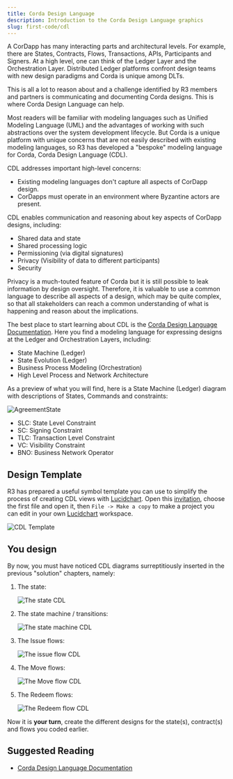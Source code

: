 ```yaml
---
title: Corda Design Language
description: Introduction to the Corda Design Language graphics
slug: first-code/cdl
---
```


A CorDapp has many interacting parts and architectural levels. For example, there are States, Contracts, Flows, Transactions, APIs, Participants and Signers. At a high level, one can think of the Ledger Layer and the Orchestration Layer. Distributed Ledger platforms confront design teams with new design paradigms and Corda is unique among DLTs.

This is all a lot to reason about and a challenge identified by R3 members and partners is communicating and documenting Corda designs. This is where Corda Design Language can help.

Most readers will be familiar with modeling languages such as Unified Modeling Language (UML) and the advantages of working with such abstractions over the system development lifecycle. But Corda is a unique platform with unique concerns that are not easily described with existing modeling languages, so R3 has developed a "bespoke" modeling language for Corda, Corda Design Language (CDL).

CDL addresses important high-level concerns:

- Existing modeling languages don't capture all aspects of CorDapp design.
- CorDapps must operate in an environment where Byzantine actors are present.

CDL enables communication and reasoning about key aspects of CorDapp designs, including:

- Shared data and state
- Shared processing logic
- Permissioning (via digital signatures)
- Privacy (Visibility of data to different participants)
- Security

Privacy is a much-touted feature of Corda but it is still possible to leak information by design oversight. Therefore, it is valuable to use a common language to describe all aspects of a design, which may be quite complex, so that all stakeholders can reach a common understanding of what is happening and reason about the implications.

The best place to start learning about CDL is the [Corda Design Language Documentation](https://solutions.corda.net/corda-modelling-notation/overview/overview-overview.html). Here you find a modeling language for expressing designs at the Ledger and Orchestration Layers, including:

- State Machine (Ledger)
- State Evolution (Ledger)
- Business Process Modeling (Orchestration)
- High Level Process and Network Architecture

As a preview of what you will find, here is a State Machine (Ledger) diagram with descriptions of States, Commands and constraints:

![AgreementState](./images/CMN2_SM_Full_example.png)

- SLC: State Level Constraint
- SC: Signing Constraint
- TLC: Transaction Level Constraint
- VC: Visibility Constraint
- BNO: Business Network Operator

## Design Template

R3 has prepared a useful symbol template you can use to simplify the process of creating CDL views with [Lucidchart](https://www.lucidchart.com). Open this [invitation](https://www.lucidchart.com/invitations/accept/d56d7806-3007-456e-b770-d6ed135def5d), choose the first file and open it, then `File -> Make a copy` to make a project you can edit in your own [Lucidchart](https://www.lucidchart.com) workspace.

<!-- TODO: Publish the actual URL when available -->

![CDL Template](./images/cdl_template.png)

## You design

By now, you must have noticed CDL diagrams surreptitiously inserted in the previous "solution" chapters, namely:

1. The state:

    ![The state CDL](images/cdl_tokenstate.png)
2. The state machine / transitions:

    ![The state machine CDL](images/cdl_tokenstate_machine_view.png)
3. The Issue flows:

    ![The issue flow CDL](images/cdl_issue_tokens.png)
4. The Move flows:

    ![The Move flow CDL](images/cdl_move_tokens.png)
5. The Redeem flows:

    ![The Redeem flow CDL](images/cdl_redeem_tokens.png)

Now it is **your turn**, create the different designs for the state(s), contract(s) and flows you coded earlier.

## Suggested Reading

- [Corda Design Language Documentation](https://solutions.corda.net/corda-modelling-notation/overview/overview-overview.html)

